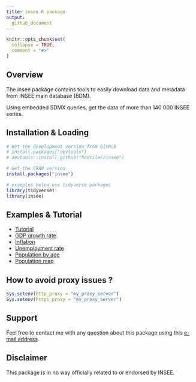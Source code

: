 ---
title: insee R package
output: 
  github_document
---

```{r, echo = FALSE}
knitr::opts_chunk$set(
  collapse = TRUE,
  comment = "#>"
)

```

<!-- <br> -->

<!-- [![CRAN status](https://www.r-pkg.org/badges/version/insee)](https://cran.r-project.org/package=insee) -->
<!-- [![CRAN checks](https://cranchecks.info/badges/worst/insee)](https://cran.r-project.org/web/checks/check_results_insee.html) -->
<!-- [![Codecov test coverage](https://codecov.io/gh/hadrilec/insee/branch/master/graph/badge.svg)](https://codecov.io/gh/hadrilec/insee?branch=master) -->
<!-- [![lifecycle](https://img.shields.io/badge/lifecycle-maturing-blue.svg)](https://www.tidyverse.org/lifecycle/#maturing) -->
<!-- [![Downloads](https://cranlogs.r-pkg.org/badges/grand-total/insee)](https://cran.r-project.org/package=insee) -->
<!-- [![Downloads](https://cranlogs.r-pkg.org/badges/insee)](https://cran.r-project.org/package=insee) -->
<!-- [![Project Status: Active – The project has reached a stable, usable state and is being actively developed.](https://www.repostatus.org/badges/latest/active.svg)](https://www.repostatus.org/) -->
<!-- [![Build Status](https://travis-ci.com/hadrilec/insee.svg?branch=master)](https://travis-ci.org/hadrilec/insee) -->

<!-- <br> -->

## Overview

The insee package contains tools to easily download data and metadata from INSEE main database (BDM).

Using embedded SDMX queries, get the data of more than 140 000 INSEE series.

## Installation & Loading
```{r eval = FALSE}
# Get the development version from GitHub
# install.packages("devtools")
# devtools::install_github("hadrilec/insee")

# Get the CRAN version
install.packages("insee")

# examples below use tidyverse packages 
library(tidyverse)
library(insee)
```

## Examples & Tutorial

* [Tutorial](https://hadrilec.github.io/insee/articles/1_insee-vignettes.html)
* [GDP growth rate](https://hadrilec.github.io/insee/articles/2_gdp-vignettes.html)
* [Inflation](https://hadrilec.github.io/insee/articles/3_inflation-vignettes.html)
* [Unemployment rate](https://hadrilec.github.io/insee/articles/4_unem-vignettes.html)
* [Population by age](https://hadrilec.github.io/insee/articles/5_pop-vignettes.html)
* [Population map](https://hadrilec.github.io/insee/articles/6_pop_map-vignettes.html)

## How to avoid proxy issues ?
```{r proxy, eval=FALSE}
Sys.setenv(http_proxy = "my_proxy_server")
Sys.setenv(https_proxy = "my_proxy_server")
```

## Support
Feel free to contact me with any question about this package using this [e-mail address](mailto:leclerc.hadrien@gmail.com?subject=[r-package][insee]).

## Disclaimer
This package is in no way officially related to or endorsed by INSEE.
